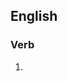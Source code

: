 ==English==

===Verb===
{{head|en|present participle}}

# {{present participle of|micromanage|lang=en|nocat=1}}